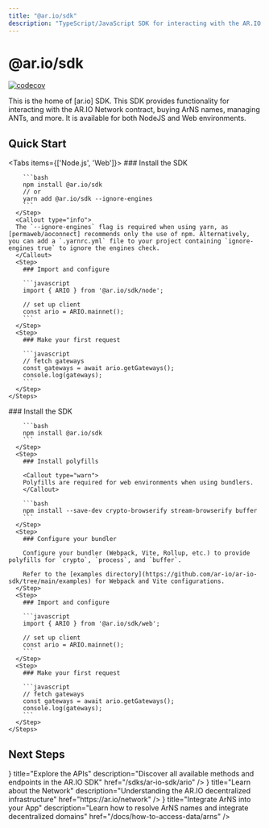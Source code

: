 ```yaml
---
title: "@ar.io/sdk"
description: "TypeScript/JavaScript SDK for interacting with the AR.IO ecosystem"
---
```



# @ar.io/sdk

[![codecov](https://codecov.io/gh/ar-io/ar-io-sdk/graph/badge.svg?token=7dXKcT7dJy)](https://codecov.io/gh/ar-io/ar-io-sdk)

This is the home of [ar.io] SDK. This SDK provides functionality for interacting with the AR.IO Network contract, buying ArNS names, managing ANTs, and more. It is available for both NodeJS and Web environments.

## Quick Start

<Tabs items={['Node.js', 'Web']}>
  <Tab value="Node.js">
    <Steps>
      <Step>
        ### Install the SDK

        ```bash
        npm install @ar.io/sdk
        // or 
        yarn add @ar.io/sdk --ignore-engines
        ```
      </Step>
      <Callout type="info">
      The `--ignore-engines` flag is required when using yarn, as [permaweb/aoconnect] recommends only the use of npm. Alternatively, you can add a `.yarnrc.yml` file to your project containing `ignore-engines true` to ignore the engines check.
      </Callout>
      <Step>
        ### Import and configure

        ```javascript
        import { ARIO } from '@ar.io/sdk/node';

        // set up client
        const ario = ARIO.mainnet();
        ```
      </Step>
      <Step>
        ### Make your first request

        ```javascript
        // fetch gateways
        const gateways = await ario.getGateways();
        console.log(gateways);
        ```
      </Step>
    </Steps>
  </Tab>
  
  <Tab value="Web">
    <Steps>
      <Step>
        ### Install the SDK

        ```bash
        npm install @ar.io/sdk
        ```
      </Step>
      <Step>
        ### Install polyfills

        <Callout type="warn">
        Polyfills are required for web environments when using bundlers.
        </Callout>

        ```bash
        npm install --save-dev crypto-browserify stream-browserify buffer
        ```
      </Step>
      <Step>
        ### Configure your bundler

        Configure your bundler (Webpack, Vite, Rollup, etc.) to provide polyfills for `crypto`, `process`, and `buffer`. 

        Refer to the [examples directory](https://github.com/ar-io/ar-io-sdk/tree/main/examples) for Webpack and Vite configurations.
      </Step>
      <Step>
        ### Import and configure

        ```javascript
        import { ARIO } from '@ar.io/sdk/web';

        // set up client
        const ario = ARIO.mainnet();
        ```
      </Step>
      <Step>
        ### Make your first request

        ```javascript
        // fetch gateways
        const gateways = await ario.getGateways();
        console.log(gateways);
        ```
      </Step>
    </Steps>
  </Tab>
</Tabs>

## Next Steps

<Cards>
  <Card
    icon={<BookOpen />}
    title="Explore the APIs"
    description="Discover all available methods and endpoints in the AR.IO SDK"
    href="/sdks/ar-io-sdk/ario"
  />
  <Card
    icon={<Network />}
    title="Learn about the Network"
    description="Understanding the AR.IO decentralized infrastructure"
    href="https://ar.io/network"
  />
  <Card
    icon={<Globe />}
    title="Integrate ArNS into your App"
    description="Learn how to resolve ArNS names and integrate decentralized domains"
    href="/docs/how-to-access-data/arns"
  />
</Cards>
